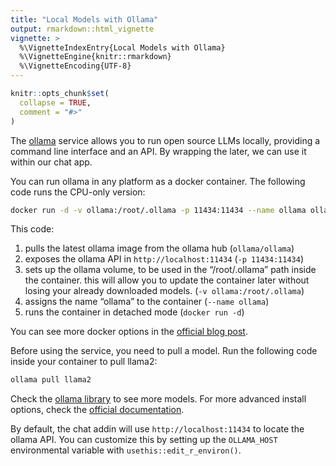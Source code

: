 ```yaml
---
title: "Local Models with Ollama"
output: rmarkdown::html_vignette
vignette: >
  %\VignetteIndexEntry{Local Models with Ollama}
  %\VignetteEngine{knitr::rmarkdown}
  %\VignetteEncoding{UTF-8}
---
```


```r
knitr::opts_chunk$set(
  collapse = TRUE,
  comment = "#>"
)
```

The [ollama](<https://github.com/jmorganca/ollama>) service allows you to run open source LLMs locally, providing a command line interface and an API. By wrapping the later, we can use it within our chat app.

You can run ollama in any platform as a docker container. The following code runs the CPU-only version:

```bash
docker run -d -v ollama:/root/.ollama -p 11434:11434 --name ollama ollama/ollama
```

This code:

1. pulls the latest ollama image from the ollama hub (`ollama/ollama`)
2. exposes the ollama API in `http://localhost:11434` (`-p 11434:11434`)
3. sets up the ollama volume, to be used in the "/root/.ollama" path inside the container. this will allow you to update the container later without losing your already downloaded models. (`-v ollama:/root/.ollama`)
4. assigns the name "ollama" to the container (`--name ollama`)
5. runs the container in detached mode (`docker run -d`)

You can see more docker options in the [official blog post](https://ollama.ai/blog/ollama-is-now-available-as-an-official-docker-image).

Before using the service, you need to pull a model. Run the following code inside your container to pull llama2:

```bash
ollama pull llama2
```

Check the [ollama library](https://ollama.ai/library) to see more models. For more advanced install options, check the [official documentation](https://github.com/jmorganca/ollama).

By default, the chat addin will use `http://localhost:11434` to locate the ollama API. You can customize this by setting up the `OLLAMA_HOST` environmental variable with `usethis::edit_r_environ()`.
